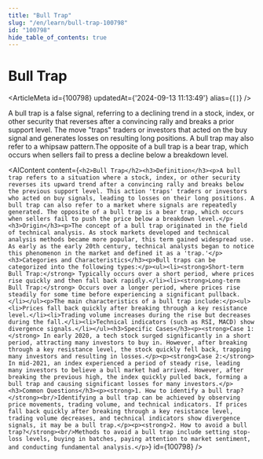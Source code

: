 ```yaml
---
title: "Bull Trap"
slug: "/en/learn/bull-trap-100798"
id: "100798"
hide_table_of_contents: true
---
```



# Bull Trap

<ArticleMeta id={100798} updatedAt={'2024-09-13 11:13:49'} alias={`[]`} />
<div className='border-solid border-b border-t-0 my-4 border-[var(--ifm-color-gray-300)]' />

A bull trap is a false signal, referring to a declining trend in a stock, index, or other security that reverses after a convincing rally and breaks a prior support level. The move "traps" traders or investors that acted on the buy signal and generates losses on resulting long positions. A bull trap may also refer to a whipsaw pattern.The opposite of a bull trap is a bear trap, which occurs when sellers fail to press a decline below a breakdown level.

<AIContent content={`<h2>Bull Trap</h2><h3>Definition</h3><p>A bull trap refers to a situation where a stock, index, or other security reverses its upward trend after a convincing rally and breaks below the previous support level. This action 'traps' traders or investors who acted on buy signals, leading to losses on their long positions. A bull trap can also refer to a market where signals are repeatedly generated. The opposite of a bull trap is a bear trap, which occurs when sellers fail to push the price below a breakdown level.</p><h3>Origin</h3><p>The concept of a bull trap originated in the field of technical analysis. As stock markets developed and technical analysis methods became more popular, this term gained widespread use. As early as the early 20th century, technical analysts began to notice this phenomenon in the market and defined it as a 'trap.'</p><h3>Categories and Characteristics</h3><p>Bull traps can be categorized into the following types:</p><ul><li><strong>Short-term Bull Trap:</strong> Typically occurs over a short period, where prices rise quickly and then fall back rapidly.</li><li><strong>Long-term Bull Trap:</strong> Occurs over a longer period, where prices rise steadily for some time before experiencing a significant pullback.</li></ul><p>The main characteristics of a bull trap include:</p><ul><li>Prices fall back quickly after breaking through a key resistance level.</li><li>Trading volume increases during the rise but decreases during the fall.</li><li>Technical indicators (such as RSI, MACD) show divergence signals.</li></ul><h3>Specific Cases</h3><p><strong>Case 1:</strong> In early 2020, a tech stock surged significantly in a short period, attracting many investors to buy in. However, after breaking through a key resistance level, the stock quickly fell back, trapping many investors and resulting in losses.</p><p><strong>Case 2:</strong> In mid-2021, an index experienced a period of steady rise, leading many investors to believe a bull market had arrived. However, after breaking the previous high, the index quickly pulled back, forming a bull trap and causing significant losses for many investors.</p><h3>Common Questions</h3><p><strong>1. How to identify a bull trap?</strong><br/>Identifying a bull trap can be achieved by observing price movements, trading volume, and technical indicators. If prices fall back quickly after breaking through a key resistance level, trading volume decreases, and technical indicators show divergence signals, it may be a bull trap.</p><p><strong>2. How to avoid a bull trap?</strong><br/>Methods to avoid a bull trap include setting stop-loss levels, buying in batches, paying attention to market sentiment, and conducting fundamental analysis.</p>`} id={100798} />
